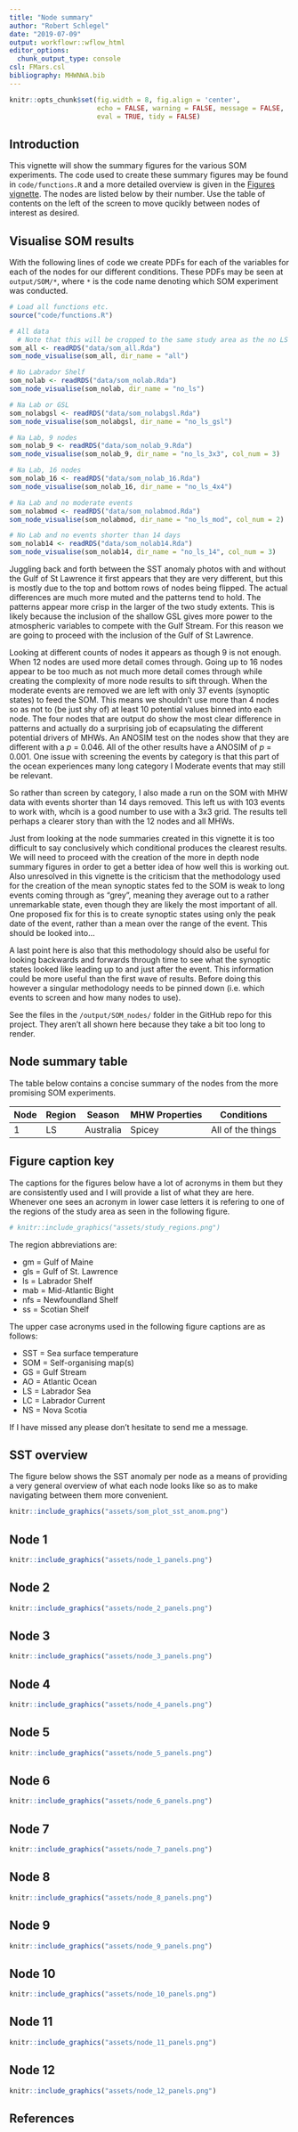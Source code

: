 ```yaml
---
title: "Node summary"
author: "Robert Schlegel"
date: "2019-07-09"
output: workflowr::wflow_html
editor_options:
  chunk_output_type: console
csl: FMars.csl
bibliography: MHWNWA.bib
---
```


```r
knitr::opts_chunk$set(fig.width = 8, fig.align = 'center',
                      echo = FALSE, warning = FALSE, message = FALSE, 
                      eval = TRUE, tidy = FALSE)
```


## Introduction

This vignette will show the summary figures for the various SOM experiments. The code used to create these summary figures may be found in `code/functions.R` and a more detailed overview is given in the [Figures vignette](https://robwschlegel.github.io/MHWNWA/node-summary.html). The nodes are listed below by their number. Use the table of contents on the left of the screen to move qucikly between nodes of interest as desired.

## Visualise SOM results

With the following lines of code we create PDFs for each of the variables for each of the nodes for our different conditions. These PDFs may be seen at `output/SOM/*`, where `*` is the code name denoting which SOM experiment was conducted.

```r
# Load all functions etc.
source("code/functions.R")

# All data
  # Note that this will be cropped to the same study area as the no LS run
som_all <- readRDS("data/som_all.Rda")
som_node_visualise(som_all, dir_name = "all")

# No Labrador Shelf
som_nolab <- readRDS("data/som_nolab.Rda")
som_node_visualise(som_nolab, dir_name = "no_ls")

# Na Lab or GSL
som_nolabgsl <- readRDS("data/som_nolabgsl.Rda")
som_node_visualise(som_nolabgsl, dir_name = "no_ls_gsl")

# Na Lab, 9 nodes
som_nolab_9 <- readRDS("data/som_nolab_9.Rda")
som_node_visualise(som_nolab_9, dir_name = "no_ls_3x3", col_num = 3)

# Na Lab, 16 nodes
som_nolab_16 <- readRDS("data/som_nolab_16.Rda")
som_node_visualise(som_nolab_16, dir_name = "no_ls_4x4")

# Na Lab and no moderate events
som_nolabmod <- readRDS("data/som_nolabmod.Rda")
som_node_visualise(som_nolabmod, dir_name = "no_ls_mod", col_num = 2)

# No Lab and no events shorter than 14 days
som_nolab14 <- readRDS("data/som_nolab14.Rda")
som_node_visualise(som_nolab14, dir_name = "no_ls_14", col_num = 3)
```

Juggling back and forth between the SST anomaly photos with and without the Gulf of St Lawrence it first appears that they are very different, but this is mostly due to the top and bottom rows of nodes being flipped. The actual differences are much more muted and the patterns tend to hold. The patterns appear more crisp in the larger of the two study extents. This is likely because the inclusion of the shallow GSL gives more power to the atmospheric variables to compete with the Gulf Stream. For this reason we are going to proceed with the inclusion of the Gulf of St Lawrence.

Looking at different counts of nodes it appears as though 9 is not enough. When 12 nodes are used more detail comes through. Going up to 16 nodes appear to be too much as not much more detail comes through while creating the complexity of more node results to sift through. When the moderate events are removed we are left with only 37 events (synoptic states) to feed the SOM. This means we shouldn't use more than 4 nodes so as not to (be just shy of) at least 10 potential values binned into each node. The four nodes that are output do show the most clear difference in patterns and actually do a surprising job of ecapsulating the different potential drivers of MHWs. An ANOSIM test on the nodes show that they are different with a _p_ = 0.046. All of the other results have a ANOSIM of _p_ = 0.001. One issue with screening the events by category is that this part of the ocean experiences many long category I Moderate events that may still be relevant.

So rather than screen by category, I also made a run on the SOM with MHW data with events shorter than 14 days removed. This left us with 103 events to work with, whcih is a good number to use with a 3x3 grid. The results tell perhaps a clearer story than with the 12 nodes and all MHWs. 

Just from looking at the node summaries created in this vignette it is too difficult to say conclusively which conditional produces the clearest results. We will need to proceed with the creation of the more in depth node summary figures in order to get a better idea of how well this is working out. Also unresolved in this vignette is the criticism that the methodology used for the creation of the mean synoptic states fed to the SOM is weak to long events coming through as "grey", meaning they average out to a rather unremarkable state, even though they are likely the most important of all. One proposed fix for this is to create synoptic states using only the peak date of the event, rather than a mean over the range of the event. This should be looked into...

A last point here is also that this methodology should also be useful for looking backwards and forwards through time to see what the synoptic states looked like leading up to and just after the event. This information could be more useful than the first wave of results. Before doing this however a singular methodology needs to be pinned down (i.e. which events to screen and how many nodes to use).

See the files in the `/output/SOM_nodes/` folder in the GitHub repo for this project. They aren't all shown here because they take a bit too long to render. 
<!-- But the following shows what the SST anomaly nodes look like. -->

## Node summary table

The table below contains a concise summary of the nodes from the more promising SOM experiments.

|Node|Region    |Season    |MHW Properties    |Conditions       |
|----|----------|----------|------------------|-----------------|
|1   |LS        |Australia |Spicey            |All of the things|

## Figure caption key

The captions for the figures below have a lot of acronyms in them but they are consistently used and I will provide a list of what they are here. Whenever one sees an acronym in lower case letters it is refering to one of the regions of the study area as seen in the following figure.

```r
# knitr::include_graphics("assets/study_regions.png")
```

The region abbreviations are:  

- gm = Gulf of Maine
- gls = Gulf of St. Lawrence  
- ls = Labrador Shelf  
- mab = Mid-Atlantic Bight
- nfs = Newfoundland Shelf  
- ss = Scotian Shelf  

The upper case acronyms used in the following figure captions are as follows:  

- SST = Sea surface temperature
- SOM = Self-organising map(s)
- GS = Gulf Stream
- AO = Atlantic Ocean
- LS = Labrador Sea
- LC = Labrador Current
- NS = Nova Scotia

If I have missed any please don't hesitate to send me a message.

## SST overview

The figure below shows the SST anomaly per node as a means of providing a very general overview of what each node looks like so as to make navigating between them more convenient.

```r
knitr::include_graphics("assets/som_plot_sst_anom.png")
```

## Node 1

```r
knitr::include_graphics("assets/node_1_panels.png")
```

## Node 2

```r
knitr::include_graphics("assets/node_2_panels.png")
```

## Node 3

```r
knitr::include_graphics("assets/node_3_panels.png")
```

## Node 4

```r
knitr::include_graphics("assets/node_4_panels.png")
```

## Node 5

```r
knitr::include_graphics("assets/node_5_panels.png")
```

## Node 6

```r
knitr::include_graphics("assets/node_6_panels.png")
```

## Node 7

```r
knitr::include_graphics("assets/node_7_panels.png")
```

## Node 8

```r
knitr::include_graphics("assets/node_8_panels.png")
```

## Node 9

```r
knitr::include_graphics("assets/node_9_panels.png")
```

## Node 10

```r
knitr::include_graphics("assets/node_10_panels.png")
```

## Node 11

```r
knitr::include_graphics("assets/node_11_panels.png")
```

## Node 12

```r
knitr::include_graphics("assets/node_12_panels.png")
```

## References
